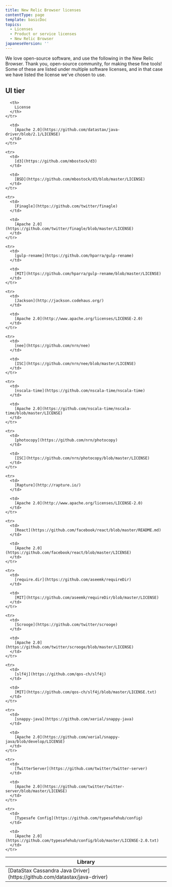 ```yaml
---
title: New Relic Browser licenses
contentType: page
template: basicDoc
topics:
  - Licenses
  - Product or service licenses
  - New Relic Browser
japaneseVersion: ''
---
```


We love open-source software, and use the following in the New Relic Browser. Thank you, open-source community, for making these fine tools! Some of these are listed under multiple software licenses, and in that case we have listed the license we've chosen to use.

## UI tier

<Table>
  <thead>
    <tr>
      <th width={300}>
        Library
      </th>

      <th>
        License
      </th>
    </tr>
  </thead>

  <tbody>
    <tr>
      <td>
        [DataStax Cassandra Java Driver](https://github.com/datastax/java-driver)
      </td>

      <td>
        [Apache 2.0](https://github.com/datastax/java-driver/blob/2.1/LICENSE)
      </td>
    </tr>

    <tr>
      <td>
        [d3](https://github.com/mbostock/d3)
      </td>

      <td>
        [BSD](https://github.com/mbostock/d3/blob/master/LICENSE)
      </td>
    </tr>

    <tr>
      <td>
        [Finagle](https://github.com/twitter/finagle)
      </td>

      <td>
        [Apache 2.0](https://github.com/twitter/finagle/blob/master/LICENSE)
      </td>
    </tr>

    <tr>
      <td>
        [gulp-rename](https://github.com/hparra/gulp-rename)
      </td>

      <td>
        [MIT](https://github.com/hparra/gulp-rename/blob/master/LICENSE)
      </td>
    </tr>

    <tr>
      <td>
        [Jackson](http://jackson.codehaus.org/)
      </td>

      <td>
        [Apache 2.0](http://www.apache.org/licenses/LICENSE-2.0)
      </td>
    </tr>

    <tr>
      <td>
        [nee](https://github.com/nrn/nee)
      </td>

      <td>
        [ISC](https://github.com/nrn/nee/blob/master/LICENSE)
      </td>
    </tr>

    <tr>
      <td>
        [nscala-time](https://github.com/nscala-time/nscala-time)
      </td>

      <td>
        [Apache 2.0](https://github.com/nscala-time/nscala-time/blob/master/LICENSE)
      </td>
    </tr>

    <tr>
      <td>
        [photocopy](https://github.com/nrn/photocopy)
      </td>

      <td>
        [ISC](https://github.com/nrn/photocopy/blob/master/LICENSE)
      </td>
    </tr>

    <tr>
      <td>
        [Rapture](http://rapture.io/)
      </td>

      <td>
        [Apache 2.0](http://www.apache.org/licenses/LICENSE-2.0)
      </td>
    </tr>

    <tr>
      <td>
        [React](https://github.com/facebook/react/blob/master/README.md)
      </td>

      <td>
        [Apache 2.0](https://github.com/facebook/react/blob/master/LICENSE)
      </td>
    </tr>

    <tr>
      <td>
        [require.dir](https://github.com/aseemk/requireDir)
      </td>

      <td>
        [MIT](https://github.com/aseemk/requireDir/blob/master/LICENSE)
      </td>
    </tr>

    <tr>
      <td>
        [Scrooge](https://github.com/twitter/scrooge)
      </td>

      <td>
        [Apache 2.0](https://github.com/twitter/scrooge/blob/master/LICENSE)
      </td>
    </tr>

    <tr>
      <td>
        [slf4j](https://github.com/qos-ch/slf4j)
      </td>

      <td>
        [MIT](https://github.com/qos-ch/slf4j/blob/master/LICENSE.txt)
      </td>
    </tr>

    <tr>
      <td>
        [snappy-java](https://github.com/xerial/snappy-java)
      </td>

      <td>
        [Apache 2.0](https://github.com/xerial/snappy-java/blob/develop/LICENSE)
      </td>
    </tr>

    <tr>
      <td>
        [TwitterServer](https://github.com/twitter/twitter-server)
      </td>

      <td>
        [Apache 2.0](https://github.com/twitter/twitter-server/blob/master/LICENSE)
      </td>
    </tr>

    <tr>
      <td>
        [Typesafe Config](https://github.com/typesafehub/config)
      </td>

      <td>
        [Apache 2.0](https://github.com/typesafehub/config/blob/master/LICENSE-2.0.txt)
      </td>
    </tr>
  </tbody>
</Table>
